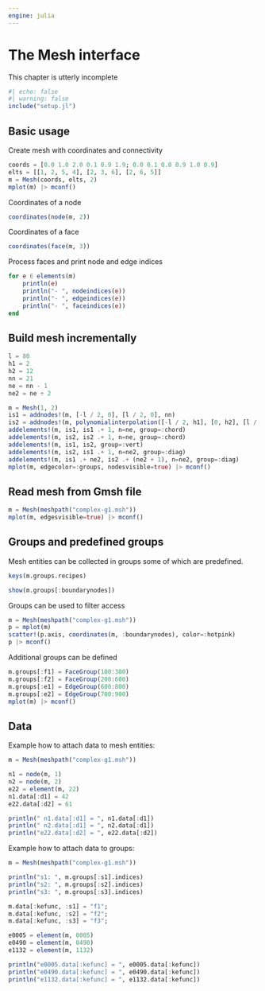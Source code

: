 ```yaml
---
engine: julia
---
```


# The Mesh interface

This chapter is utterly incomplete

```julia
#| echo: false
#| warning: false
include("setup.jl")
```

## Basic usage

Create mesh with coordinates and connectivity

```julia
coords = [0.0 1.0 2.0 0.1 0.9 1.9; 0.0 0.1 0.0 0.9 1.0 0.9]
elts = [[1, 2, 5, 4], [2, 3, 6], [2, 6, 5]]
m = Mesh(coords, elts, 2)
mplot(m) |> mconf()
```

Coordinates of a node

```julia
coordinates(node(m, 2))
```

Coordinates of a face

```julia
coordinates(face(m, 3))
```

Process faces and print node and edge indices

```julia
for e ∈ elements(m)
    println(e)
    println("- ", nodeindices(e))
    println("- ", edgeindices(e))
    println("- ", faceindices(e))
end
```

## Build mesh incrementally

```julia
l = 80
h1 = 2
h2 = 12
nn = 21
ne = nn - 1
ne2 = ne ÷ 2

m = Mesh(1, 2)
is1 = addnodes!(m, [-l / 2, 0], [l / 2, 0], nn)
is2 = addnodes!(m, polynomialinterpolation([-l / 2, h1], [0, h2], [l / 2, h1]), nn)
addelements!(m, is1, is1 .+ 1, n=ne, group=:chord)
addelements!(m, is2, is2 .+ 1, n=ne, group=:chord)
addelements!(m, is1, is2, group=:vert)
addelements!(m, is2, is1 .+ 1, n=ne2, group=:diag)
addelements!(m, is1 .+ ne2, is2 .+ (ne2 + 1), n=ne2, group=:diag)
mplot(m, edgecolor=:groups, nodesvisible=true) |> mconf()
```

## Read mesh from Gmsh file

```julia
m = Mesh(meshpath("complex-g1.msh"))
mplot(m, edgesvisible=true) |> mconf()
```

## Groups and predefined groups

Mesh entities can be collected in groups some of which are predefined.

```julia
keys(m.groups.recipes)
```

```julia
show(m.groups[:boundarynodes])
```

Groups can be used to filter access

```julia
m = Mesh(meshpath("complex-g1.msh"))
p = mplot(m)
scatter!(p.axis, coordinates(m, :boundarynodes), color=:hotpink)
p |> mconf()
```

Additional groups can be defined

```julia
m.groups[:f1] = FaceGroup(100:300)
m.groups[:f2] = FaceGroup(200:600)
m.groups[:e1] = EdgeGroup(600:800)
m.groups[:e2] = EdgeGroup(700:900)
mplot(m) |> mconf()
```

## Data

Example how to attach data to mesh entities:

```julia
m = Mesh(meshpath("complex-g1.msh"))

n1 = node(m, 1)
n2 = node(m, 2)
e22 = element(m, 22)
n1.data[:d1] = 42
e22.data[:d2] = 61

println(" n1.data[:d1] = ", n1.data[:d1])
println(" n2.data[:d1] = ", n2.data[:d1])
println("e22.data[:d2] = ", e22.data[:d2])
```

Example how to attach data to groups:

```julia
m = Mesh(meshpath("complex-g1.msh"))

println("s1: ", m.groups[:s1].indices)
println("s2: ", m.groups[:s2].indices)
println("s3: ", m.groups[:s3].indices)

m.data[:kefunc, :s1] = "f1";
m.data[:kefunc, :s2] = "f2";
m.data[:kefunc, :s3] = "f3";

e0005 = element(m, 0005)
e0490 = element(m, 0490)
e1132 = element(m, 1132)

println("e0005.data[:kefunc] = ", e0005.data[:kefunc])
println("e0490.data[:kefunc] = ", e0490.data[:kefunc])
println("e1132.data[:kefunc] = ", e1132.data[:kefunc])
```
